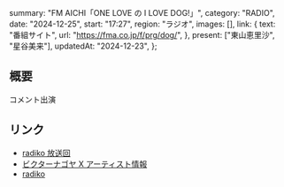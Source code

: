   summary: "FM AICHI「ONE LOVE の I LOVE DOG!」",
  category: "RADIO",
  date: "2024-12-25",
  start: "17:27",
  region: "ラジオ",
  images: [],
  link: {
    text: "番組サイト",
    url: "https://fma.co.jp/f/prg/dog/",
  },
  present: ["東山恵里沙", "星谷美来"],
  updatedAt: "2024-12-23",
};

## 概要

コメント出演

## リンク

- [radiko 放送回](https://radiko.jp/share?sid=FMAICHI&t=20241225170000)
- [ビクターナゴヤ X アーティスト情報](https://x.com/victor_nagoya/status/1871416460872241233)
- [radiko](https://radiko.jp/#FMAICHI)
